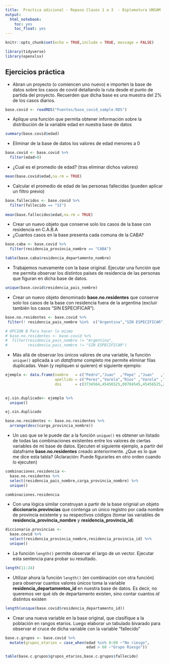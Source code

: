 ```yaml
---
title:  Practica adicional - Repaso Clases 1 a 3  - Diplomatura UNSAM
output:
  html_notebook:
    toc: yes
    toc_float: yes
---
```

```r
knitr::opts_chunk$set(echo = TRUE,include = TRUE, message = FALSE)

```

```r
library(tidyverse)
library(openxlsx)
```

## Ejercicios práctica    
 
 - Abran un proyecto (o comiencen uno nuevo) e importen la base de datos sobre los casos de covid detallando la ruta desde el punto de partida del proyecto. Recuerden que dicha base es una muestra del 2% de los casos diarios.  
  
```r
base.covid <- readRDS("Fuentes/base_covid_sample.RDS")
```
 - Aplique una función que permita obtener información sobre la distribución de la variable edad en nuestra base de datos
```r
summary(base.covid$edad)
```
 - Eliminar de la base de datos los valores de edad menores a 0 
```r
base.covid <- base.covid %>% 
  filter(edad>0)
```

 - ¿Cual es el promedio de edad? (tras eliminar dichos valores)
```r
mean(base.covid$edad,na.rm = TRUE)
```
- Calcular el promedio de edad de las personas fallecidas (pueden aplicar un filtro previo)

```r
base.fallecidos <- base.covid %>% 
  filter(fallecido == "SI")
  
mean(base.fallecidos$edad,na.rm = TRUE)
```

- Crear un nuevo objeto que conserve solo los casos de la base con residencia en C.A.B.A  
- ¿Cuantos casos en la base presenta cada comuna de la CABA?
```r
base.caba <- base.covid %>% 
  filter(residencia_provincia_nombre == "CABA")

table(base.caba$residencia_departamento_nombre)
```
- Trabajemos nuevamente con  la base original. Ejecutar una función que me permita observar los distintos países de residencia de las personas que figuran en dicha base de datos.

```r
unique(base.covid$residencia_pais_nombre)
```
- Crear un nuevo objeto denominado **base.no.residentes** que conserve solo los casos de la base con residencia fuera de la argentina (excluir también los casos "SIN ESPECIFICAR").

```r
base.no.residentes <- base.covid %>%
 filter(! residencia_pais_nombre %in%  c("Argentina","SIN ESPECIFICAR"))

# OPCION B Para hacer lo mismo
# base.no.residentes <- base.covid %>% 
#  filter(residencia_pais_nombre != "Argentina",
#         residencia_pais_nombre != "SIN ESPECIFICAR")
```

- Más allá de observar los únicos valores de una variable, la función  ``unique()`` aplicada a un *dataframe* completo me permite eliminar filas duplicadas. Vean (y repliquen si quieren) el siguiente ejemplo:  
```r
ejemplo <- data.frame(nombre   = c("Pedro","Juan"  ,"Pepe" ,"Juan"   ,"Juan"),
                      apellido = c("Perez","Varela","Ríos" ,"Varela" ,"Varela"),
                      dni      = c(3734564,45456525,09784545,45456525,27000654))
           

ej.sin.duplicado<- ejemplo %>% 
  unique()

ej.sin.duplicado
```
```r
base.no.residentes <- base.no.residentes %>% 
  arrange(desc(carga_provincia_nombre))
```


 - Un uso que se le puede dar a la función  ``unique()`` es obtener un listado de todas las combinaciones existentes entre los valores de ciertas variables de mi base de datos. Ejecuten el siguiente ejemplo, a partir del dataframe **base.no.residentes** creado anteriormente. ¿Que es lo que me dice esta tabla? (Aclaración: Puede figurarles en otro orden cuando lo ejecuten)
```r
combinaciones.residencia <- 
  base.no.residentes %>% 
  select(residencia_pais_nombre,carga_provincia_nombre) %>% 
  unique()

combinaciones.residencia
```

 - Con una lógica similar construyan a partir de la base orignial un objeto **diccionario.provincias** que contenga un único registro por cada nombre de provincia existente y su respectivos códigos (tomar las variables de **residencia_provincia_nombre** y  **residencia_provincia_id**)
```r
diccionario.provincias <- 
  base.covid %>% 
  select(residencia_provincia_nombre,residencia_provincia_id) %>% 
  unique()
```


- La función ``length()`` permite observar el largo de un vector. Ejecutar esta sentencia para probar su resultado.
```r
length(11:24)
```

- Utilizar ahora la función ``length()`` (en combinación con otra función) para observar cuantos valores únicos toma la variable **residencia_departamentos_id** en nuestra base de datos. Es decir, no queremos ver qué *ids* de departamento existen, sino contar cuantos *id* distintos existen

```r
length(unique(base.covid$residencia_departamento_id))
```

 - Crear una nueva variable en la base original, que clasifique a la población en rangos etarios. Luego elaborar un tabulado bivarado para observar el cruce de dicha variable con la variable "fallecido"
```r
base.c.grupos <- base.covid %>% 
  mutate(grupos_etarios = case_when(edad %in% 0:60 ~"No riesgo",
                                    edad > 60 ~"Grupo Riesgo"))

table(base.c.grupos$grupos_etarios,base.c.grupos$fallecido)
``` 



 